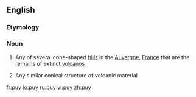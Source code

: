 ==English==

===Etymology===
{{etyl|fr}}

===Noun===
{{wikipedia}}
{{en-noun}}

# Any of several cone-shaped [[hill]]s in the [[Auvergne]], [[France]] that are the remains of extinct [[volcano]]s
# {{geology}} Any similar conical structure of volcanic material

[[fr:puy]]
[[io:puy]]
[[ru:puy]]
[[vi:puy]]
[[zh:puy]]